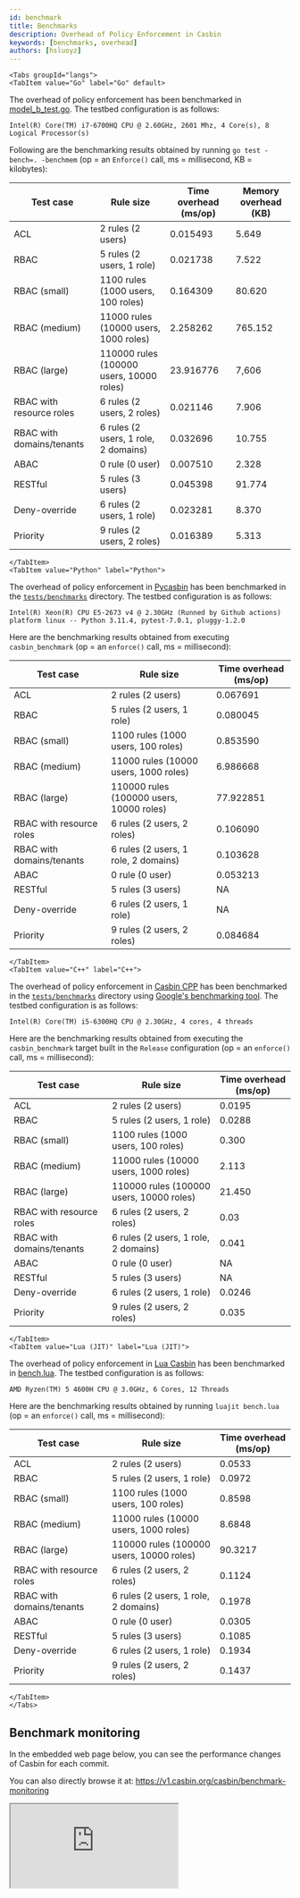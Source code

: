 ```yaml
---
id: benchmark
title: Benchmarks
description: Overhead of Policy Enforcement in Casbin
keywords: [benchmarks, overhead]
authors: [hsluoyz]
---
```


```mdx-code-block
<Tabs groupId="langs">
<TabItem value="Go" label="Go" default>
```

The overhead of policy enforcement has been benchmarked in [model_b_test.go](https://github.com/casbin/casbin/blob/master/model_b_test.go). The testbed configuration is as follows:

```text
Intel(R) Core(TM) i7-6700HQ CPU @ 2.60GHz, 2601 Mhz, 4 Core(s), 8 Logical Processor(s)
```

Following are the benchmarking results obtained by running ``go test -bench=. -benchmem`` (op = an ``Enforce()`` call, ms = millisecond, KB = kilobytes):

| Test case                 | Rule size                                | Time overhead (ms/op) | Memory overhead (KB) |
|---------------------------|------------------------------------------|-----------------------|----------------------|
| ACL                       | 2 rules (2 users)                        | 0.015493              | 5.649                |
| RBAC                      | 5 rules (2 users, 1 role)                | 0.021738              | 7.522                |
| RBAC (small)              | 1100 rules (1000 users, 100 roles)       | 0.164309              | 80.620               |
| RBAC (medium)             | 11000 rules (10000 users, 1000 roles)    | 2.258262              | 765.152              |
| RBAC (large)              | 110000 rules (100000 users, 10000 roles) | 23.916776             | 7,606                |
| RBAC with resource roles  | 6 rules (2 users, 2 roles)               | 0.021146              | 7.906                |
| RBAC with domains/tenants | 6 rules (2 users, 1 role, 2 domains)     | 0.032696              | 10.755               |
| ABAC                      | 0 rule (0 user)                          | 0.007510              | 2.328                |
| RESTful                   | 5 rules (3 users)                        | 0.045398              | 91.774               |
| Deny-override             | 6 rules (2 users, 1 role)                | 0.023281              | 8.370                |
| Priority                  | 9 rules (2 users, 2 roles)               | 0.016389              | 5.313                |

```mdx-code-block
</TabItem>
<TabItem value="Python" label="Python">
```

The overhead of policy enforcement in [Pycasbin](https://github.com/casbin/pycasbin) has been benchmarked in the [`tests/benchmarks`](https://github.com/casbin/pycasbin/tree/master/tests/benchmarks) directory. The testbed configuration is as follows:

```text
Intel(R) Xeon(R) CPU E5-2673 v4 @ 2.30GHz (Runned by Github actions)
platform linux -- Python 3.11.4, pytest-7.0.1, pluggy-1.2.0
```

Here are the benchmarking results obtained from executing `casbin_benchmark` (op = an `enforce()` call, ms = millisecond):

| Test case                 | Rule size                                | Time overhead (ms/op) |
|---------------------------|------------------------------------------|-----------------------|
| ACL                       | 2 rules (2 users)                        | 0.067691              |
| RBAC                      | 5 rules (2 users, 1 role)                | 0.080045              |
| RBAC (small)              | 1100 rules (1000 users, 100 roles)       | 0.853590              |
| RBAC (medium)             | 11000 rules (10000 users, 1000 roles)    | 6.986668              |
| RBAC (large)              | 110000 rules (100000 users, 10000 roles) | 77.922851             |
| RBAC with resource roles  | 6 rules (2 users, 2 roles)               | 0.106090              |
| RBAC with domains/tenants | 6 rules (2 users, 1 role, 2 domains)     | 0.103628              |
| ABAC                      | 0 rule (0 user)                          | 0.053213              |
| RESTful                   | 5 rules (3 users)                        | NA                    |
| Deny-override             | 6 rules (2 users, 1 role)                | NA                    |
| Priority                  | 9 rules (2 users, 2 roles)               | 0.084684              |

```mdx-code-block
</TabItem>
<TabItem value="C++" label="C++">
```

The overhead of policy enforcement in [Casbin CPP](https://github.com/casbin/casbin-cpp) has been benchmarked in the [`tests/benchmarks`](https://github.com/casbin/casbin-cpp/tree/master/tests/benchmarks) directory using [Google's benchmarking tool](https://github.com/google/benchmark). The testbed configuration is as follows:

```text
Intel(R) Core(TM) i5-6300HQ CPU @ 2.30GHz, 4 cores, 4 threads
```

Here are the benchmarking results obtained from executing the `casbin_benchmark` target built in the `Release` configuration (op = an `enforce()` call, ms = millisecond):

| Test case                 | Rule size                                | Time overhead (ms/op) |
|---------------------------|------------------------------------------|-----------------------|
| ACL                       | 2 rules (2 users)                        | 0.0195                |
| RBAC                      | 5 rules (2 users, 1 role)                | 0.0288                |
| RBAC (small)              | 1100 rules (1000 users, 100 roles)       | 0.300                 |
| RBAC (medium)             | 11000 rules (10000 users, 1000 roles)    | 2.113                 |
| RBAC (large)              | 110000 rules (100000 users, 10000 roles) | 21.450                |
| RBAC with resource roles  | 6 rules (2 users, 2 roles)               | 0.03                  |
| RBAC with domains/tenants | 6 rules (2 users, 1 role, 2 domains)     | 0.041                 |
| ABAC                      | 0 rule (0 user)                          | NA                    |
| RESTful                   | 5 rules (3 users)                        | NA                    |
| Deny-override             | 6 rules (2 users, 1 role)                | 0.0246                |
| Priority                  | 9 rules (2 users, 2 roles)               | 0.035                 |

```mdx-code-block
</TabItem>
<TabItem value="Lua (JIT)" label="Lua (JIT)">
```

The overhead of policy enforcement in [Lua Casbin](https://github.com/casbin/lua-casbin) has been benchmarked in [bench.lua](https://github.com/casbin/lua-casbin/blob/master/bench.lua). The testbed configuration is as follows:

```text
AMD Ryzen(TM) 5 4600H CPU @ 3.0GHz, 6 Cores, 12 Threads
```

Here are the benchmarking results obtained by running ``luajit bench.lua`` (op = an ``enforce()`` call, ms = millisecond):

| Test case                 | Rule size                                | Time overhead (ms/op) |
|---------------------------|------------------------------------------|-----------------------|
| ACL                       | 2 rules (2 users)                        | 0.0533                |
| RBAC                      | 5 rules (2 users, 1 role)                | 0.0972                |
| RBAC (small)              | 1100 rules (1000 users, 100 roles)       | 0.8598                |
| RBAC (medium)             | 11000 rules (10000 users, 1000 roles)    | 8.6848                |
| RBAC (large)              | 110000 rules (100000 users, 10000 roles) | 90.3217               |
| RBAC with resource roles  | 6 rules (2 users, 2 roles)               | 0.1124                |
| RBAC with domains/tenants | 6 rules (2 users, 1 role, 2 domains)     | 0.1978                |
| ABAC                      | 0 rule (0 user)                          | 0.0305                |
| RESTful                   | 5 rules (3 users)                        | 0.1085                |
| Deny-override             | 6 rules (2 users, 1 role)                | 0.1934                |
| Priority                  | 9 rules (2 users, 2 roles)               | 0.1437                |

```mdx-code-block
</TabItem>
</Tabs>
```

## Benchmark monitoring

In the embedded web page below, you can see the performance changes of Casbin for each commit.

You can also directly browse it at: <https://v1.casbin.org/casbin/benchmark-monitoring>

<div
  style={{margin:"(0 auto)", transform:"scale(0.85)", width:"1000px", boxShadow:"0 0 50px grey", borderRadius:"20px"}}>
  <iframe
    src="https://v1.casbin.org/casbin/benchmark-monitoring"
    style={{width: "1000px", height: "700px", borderRadius: "20px"}}>
  </iframe>
</div>
